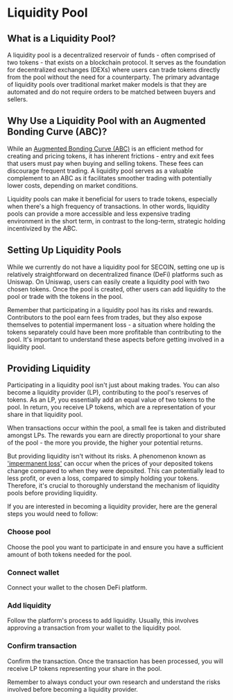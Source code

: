 
# Liquidity Pool

## What is a Liquidity Pool?

A liquidity pool is a decentralized reservoir of funds - often comprised of two tokens - that exists on a blockchain protocol. It serves as the foundation for decentralized exchanges (DEXs) where users can trade tokens directly from the pool without the need for a counterparty. The primary advantage of liquidity pools over traditional market maker models is that they are automated and do not require orders to be matched between buyers and sellers.

## Why Use a Liquidity Pool with an Augmented Bonding Curve (ABC)?

While an [Augmented Bonding Curve (ABC)](/secoin/abc) is an efficient method for creating and pricing tokens, it has inherent frictions - entry and exit fees that users must pay when buying and selling tokens. These fees can discourage frequent trading. A liquidity pool serves as a valuable complement to an ABC as it facilitates smoother trading with potentially lower costs, depending on market conditions.

Liquidity pools can make it beneficial for users to trade tokens, especially when there's a high frequency of transactions. In other words, liquidity pools can provide a more accessible and less expensive trading environment in the short term, in contrast to the long-term, strategic holding incentivized by the ABC.

## Setting Up Liquidity Pools

While we currently do not have a liquidity pool for SECOIN, setting one up is relatively straightforward on decentralized finance (DeFi) platforms such as Uniswap. On Uniswap, users can easily create a liquidity pool with two chosen tokens. Once the pool is created, other users can add liquidity to the pool or trade with the tokens in the pool.

Remember that participating in a liquidity pool has its risks and rewards. Contributors to the pool earn fees from trades, but they also expose themselves to potential impermanent loss - a situation where holding the tokens separately could have been more profitable than contributing to the pool. It's important to understand these aspects before getting involved in a liquidity pool.

## Providing Liquidity

Participating in a liquidity pool isn't just about making trades. You can also become a liquidity provider (LP), contributing to the pool's reserves of tokens. As an LP, you essentially add an equal value of two tokens to the pool. In return, you receive LP tokens, which are a representation of your share in that liquidity pool.

When transactions occur within the pool, a small fee is taken and distributed amongst LPs. The rewards you earn are directly proportional to your share of the pool - the more you provide, the higher your potential returns.

But providing liquidity isn't without its risks. A phenomenon known as ['impermanent loss'](https://academy.binance.com/en/articles/impermanent-loss-explained) can occur when the prices of your deposited tokens change compared to when they were deposited. This can potentially lead to less profit, or even a loss, compared to simply holding your tokens. Therefore, it's crucial to thoroughly understand the mechanism of liquidity pools before providing liquidity.

If you are interested in becoming a liquidity provider, here are the general steps you would need to follow:

<Steps>

### Choose pool

Choose the pool you want to participate in and ensure you have a sufficient amount of both tokens needed for the pool.

### Connect wallet

Connect your wallet to the chosen DeFi platform.

### Add liquidity

Follow the platform's process to add liquidity. Usually, this involves approving a transaction from your wallet to the liquidity pool.

### Confirm transaction

Confirm the transaction. Once the transaction has been processed, you will receive LP tokens representing your share in the pool.

</Steps>

Remember to always conduct your own research and understand the risks involved before becoming a liquidity provider.
